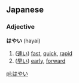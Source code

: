 ==Japanese==
===Adjective===
'''はやい''' (hayai)

#([[速い]]) [[fast]], [[quick]], [[rapid]]
#([[早い]]) [[early]], [[forward]]

[[pl:はやい]]